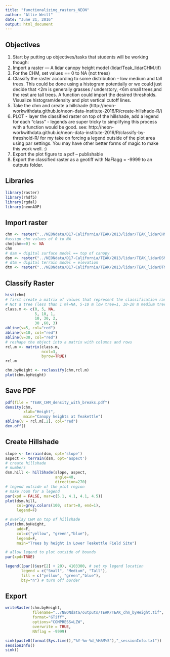 ```yaml
---
title: "functionalizing_rasters_NEON"
author: "Allie Weill"
date: "June 21, 2016"
output: html_document
---
```

## Objectives

1. Start by putting up objectives/tasks that students will be working though:
1. Import a raster — A lidar canopy height model (lidar/Teak_lidarCHM.tif)
1. For the CHM, set values == 0 to NA (not trees)
1. Classify the raster according to some distribution – low medium and tall trees. This could be done using a histogram potentially or we could just decide that <2m is generally grasses / understory, <6m small trees,and the rest are tall trees. A function could import the desired thresholds. Visualize histogram/density and plot vertical cutoff lines.
1. Take the chm and create a hillshade (http://neon-workwithdata.github.io/neon-data-institute-2016/R/create-hillshade-R/)
1. PLOT - layer the classified raster on top of the hillshade, add a legend for each “class” - legends are super tricky to simplifying this process with a function would be good.  see: http://neon-workwithdata.github.io/neon-data-institute-2016/R/classify-by-threshold-R/  for my take on forcing a legend outside of the plot area using par settings. You may have other better forms of magic to make this work well. :)
1. Export the plot figure to a pdf – publishable
1. Export the classified raster as a geotiff with NaFlagg = -9999 to an outputs folder.

## Libraries
```r
library(raster)
library(rhdf5)
library(rgdal)
library(neonAOP)
```

## Import raster
```r
chm <- raster("../NEONdata/D17-California/TEAK/2013/lidar/TEAK_lidarCHM.tif")
#assign chm values of 0 to NA
chm[chm==0] <- NA
chm
# dsm = digital surface model == top of canopy
dsm <- raster("../NEONdata/D17-California/TEAK/2013/lidar/TEAK_lidarDSM.tif")
# dtm = digital terrain model = elevation
dtm <- raster("../NEONdata/D17-California/TEAK/2013/lidar/TEAK_lidarDTM.tif")
```
## Classify Raster
```r
hist(chm)
# first create a matrix of values that represent the classification ranges
# Not a tree (less than 1 m)=NA, 5-10 m low tree=1, 10-20 m medium tree =2, 20 m and up large tree=3 
class.m <- c(0, 5, NA,
             5, 10, 1,
             10, 30, 2,  
             30 ,60, 3)
abline(v=5, col="red")
abline(v=10, col="red")
abline(v=30, col="red")
# reshape the object into a matrix with columns and rows
rcl.m <- matrix(class.m, 
                ncol=3, 
                byrow=TRUE)
rcl.m

chm.byHeight <- reclassify(chm,rcl.m)
plot(chm.byHeight)
```

## Save PDF
```r
pdf(file = "TEAK_CHM_density_with_breaks.pdf")
density(chm,
        xlab="Height",
        main="Canopy heights at Teakettle")
abline(v = rcl.m[,2], col="red")
dev.off()
```

## Create Hillshade
```r
slope <- terrain(dsm, opt='slope')
aspect <- terrain(dsm, opt='aspect')
# create hillshade
# numbers 
dsm.hill <- hillShade(slope, aspect, 
                      angle=40, 
                      direction=270)
# legend outside of the plot region
# make room for a legend
par(xpd = FALSE, mar=c(5.1, 4.1, 4.1, 4.5))
plot(dsm.hill,
     col=grey.colors(100, start=0, end=1),
     legend=F)

# overlay CHM on top of hillshade
plot(chm.byHeight,
     add=F,
     col=c("yellow", "green","blue"),
     legend=F,
     main="Trees by height in Lower Teakettle Field Site")

# allow legend to plot outside of bounds
par(xpd=TRUE)

legend((par()$usr[2] + 20), 4103300, # set xy legend location
       legend = c("Small", "Medium", "Tall"),
       fill = c("yellow", "green","blue"), 
       bty="n") # turn off border
```
## Export
```r
writeRaster(chm.byHeight,
            filename="../NEONdata/outputs/TEAK/TEAK_chm_byHeight.tif",
            format="GTiff",
            options="COMPRESS=LZW",
            overwrite = TRUE,
            NAflag = -9999)
```
```r

sink(paste0(format(Sys.time(),"%Y-%m-%d_%H&M%S"),"_sessionInfo.txt"))
sessionInfo()
sink()
```




